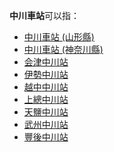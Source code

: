 '''中川車站'''可以指：

*[[中川車站_(山形縣)|中川車站 (山形縣)]]
*[[中川車站_(神奈川縣)|中川車站 (神奈川縣)]]
*[[会津中川站|会津中川站]]
*[[伊勢中川站|伊勢中川站]]
*[[越中中川站|越中中川站]]
*[[上總中川站|上總中川站]]
*[[天鹽中川站|天鹽中川站]]
*[[武州中川站|武州中川站]]
*[[豐後中川站|豐後中川站]]

{{disambig|Cat=四字車站名消歧義}}